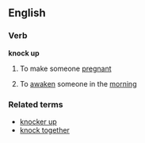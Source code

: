 ==English==

===Verb===
'''knock up'''
# {{cattag2|North American|slang}}{{idiomcat}} To make someone [[pregnant]]
# {{cattag2|UK|slang}} To [[awaken]] someone in the [[morning]]
===Related terms===
*[[knocker up]]
*[[knock together]]